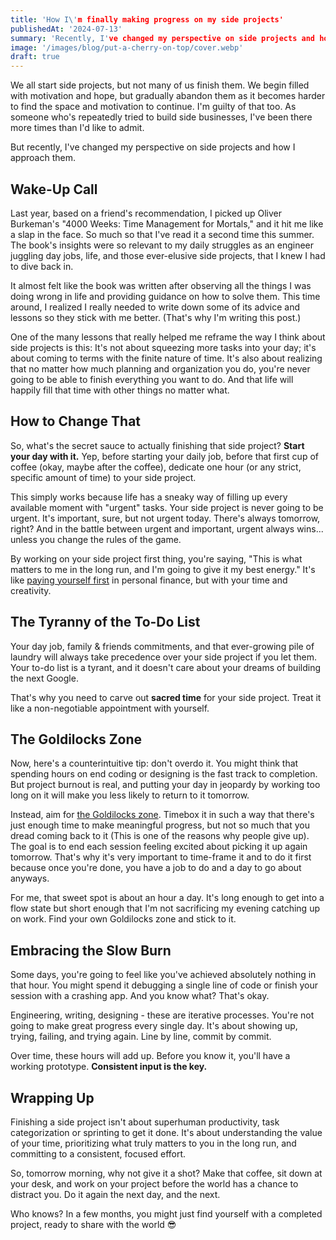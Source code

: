 ```yaml
---
title: 'How I\'m finally making progress on my side projects'
publishedAt: '2024-07-13'
summary: 'Recently, I've changed my perspective on side projects and how I approach them.'
image: '/images/blog/put-a-cherry-on-top/cover.webp'
draft: true
---
```


We all start side projects, but not many of us finish them. We begin filled with motivation and hope, but gradually abandon them as it becomes harder to find the space and motivation to continue. I'm guilty of that too. As someone who's repeatedly tried to build side businesses, I've been there more times than I'd like to admit.

But recently, I've changed my perspective on side projects and how I approach them.

## Wake-Up Call

Last year, based on a friend's recommendation, I picked up Oliver Burkeman's "4000 Weeks: Time Management for Mortals," and it hit me like a slap in the face. So much so that I've read it a second time this summer. The book's insights were so relevant to my daily struggles as an engineer juggling day jobs, life, and those ever-elusive side projects, that I knew I had to dive back in.

It almost felt like the book was written after observing all the things I was doing wrong in life and providing guidance on how to solve them. This time around, I realized I really needed to write down some of its advice and lessons so they stick with me better. (That's why I'm writing this post.)

One of the many lessons that really helped me reframe the way I think about side projects is this: It's not about squeezing more tasks into your day; it's about coming to terms with the finite nature of time. It's also about realizing that no matter how much planning and organization you do, you're never going to be able to finish everything you want to do. And that life will happily fill that time with other things no matter what.

## How to Change That

So, what's the secret sauce to actually finishing that side project? **Start your day with it.** Yep, before starting your daily job, before that first cup of coffee (okay, maybe after the coffee), dedicate one hour (or any strict, specific amount of time) to your side project.

This simply works because life has a sneaky way of filling up every available moment with "urgent" tasks. Your side project is never going to be urgent. It's important, sure, but not urgent today. There's always tomorrow, right? And in the battle between urgent and important, urgent always wins... unless you change the rules of the game.

By working on your side project first thing, you're saying, "This is what matters to me in the long run, and I'm going to give it my best energy." It's like [paying yourself first](https://getmoneyrich.com/pay-yourself-first/) in personal finance, but with your time and creativity.

## The Tyranny of the To-Do List

Your day job, family & friends commitments, and that ever-growing pile of laundry will always take precedence over your side project if you let them. Your to-do list is a tyrant, and it doesn't care about your dreams of building the next Google.

That's why you need to carve out **sacred time** for your side project. Treat it like a non-negotiable appointment with yourself.

## The Goldilocks Zone

Now, here's a counterintuitive tip: don't overdo it. You might think that spending hours on end coding or designing is the fast track to completion.
But project burnout is real, and putting your day in jeopardy by working too long on it will make you less likely to return to it tomorrow.

Instead, aim for [the Goldilocks zone](https://science.nasa.gov/resource/goldilocks-zone/). Timebox it in such a way that there's just enough time to make meaningful progress, but not so much that you dread coming back to it (This is one of the reasons why people give up). The goal is to end each session feeling excited about picking it up again tomorrow. That's why it's very important to time-frame it and to do it first because once you're done, you have a job to do and a day to go about anyways.

For me, that sweet spot is about an hour a day. It's long enough to get into a flow state but short enough that I'm not sacrificing my evening catching up on work. Find your own Goldilocks zone and stick to it.

## Embracing the Slow Burn

Some days, you're going to feel like you've achieved absolutely nothing in that hour. You might spend it debugging a single line of code or finish your session with a crashing app. And you know what? That's okay.

Engineering, writing, designing - these are iterative processes. You're not going to make great progress every single day. It's about showing up, trying, failing, and trying again. Line by line, commit by commit.

Over time, these hours will add up. Before you know it, you'll have a working prototype. **Consistent input is the key.**

## Wrapping Up

Finishing a side project isn't about superhuman productivity, task categorization or sprinting to get it done. It's about understanding the value of your time, prioritizing what truly matters to you in the long run, and committing to a consistent, focused effort.

So, tomorrow morning, why not give it a shot? Make that coffee, sit down at your desk, and work on your project before the world has a chance to distract you. Do it again the next day, and the next.

Who knows? In a few months, you might just find yourself with a completed project, ready to share with the world 😎
